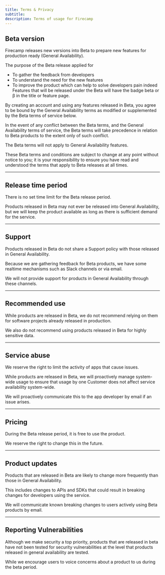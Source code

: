 ```yaml
---
title: Terms & Privacy
subtitle:
description: Terms of usage for Firecamp
---
```


## Beta version
Firecamp releases new versions into Beta to prepare new features for production ready (General Availability).

The purpose of the Beta release applied for

- To gather the feedback from developers
- To understand the need for the new features
- To improve the product which can help to solve developers pain indeed
Features that will be released under the Beta will have the badge beta or β in the title or feature page.

By creating an account and using any features released in Beta, you agree to be bound by the General Availability terms as modified or supplemented by the Beta terms of service below.

In the event of any conflict between the Beta terms, and the General Availability terms of service, the Beta terms will take precedence in relation to Beta products to the extent only of such conflict.

The Beta terms will not apply to General Availability features.

These Beta terms and conditions are subject to change at any point without notice to you; it is your responsibility to ensure you have read and understood the terms that apply to Beta releases at all times.

---

## Release time period

There is no set time limit for the Beta release period.

Products released in Beta may not ever be released into General Availability, but we will keep the product available as long as there is sufficient demand for the service.

---

## Support
Products released in Beta do not share a Support policy with those released in General Availability.

Because we are gathering feedback for Beta products, we have some realtime mechanisms such as Slack channels or via email.

We will not provide support for products in General Availability through these channels.

---

## Recommended use
While products are released in Beta, we do not recommend relying on them for software projects already released in production.

We also do not recommend using products released in Beta for highly sensitive data.

---

## Service abuse
We reserve the right to limit the activity of apps that cause issues.

While products are released in Beta, we will proactively manage system-wide usage to ensure that usage by one Customer does not affect service availability system-wide.

We will proactively communicate this to the app developer by email if an issue arises.

---

## Pricing
During the Beta release period, it is free to use the product.

We reserve the right to change this in the future.

---

## Product updates
Products that are released in Beta are likely to change more frequently than those in General Availability.

This includes changes to APIs and SDKs that could result in breaking changes for developers using the service.

We will communicate known breaking changes to users actively using Beta products by email.

---

## Reporting Vulnerabilities
Although we make security a top priority, products that are released in beta have not been tested for security vulnerabilities at the level that products released in general availability are tested.

While we encourage users to voice concerns about a product to us during the beta period.
